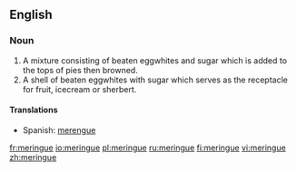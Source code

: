==English==

===Noun===
{{en-noun|s|-}}

# A mixture consisting of beaten eggwhites and sugar which is added to the tops of pies then browned.
# A shell of beaten eggwhites with sugar which serves as the receptacle for fruit, icecream or sherbert.

====Translations====
*Spanish: [[merengue]]

[[fr:meringue]]
[[io:meringue]]
[[pl:meringue]]
[[ru:meringue]]
[[fi:meringue]]
[[vi:meringue]]
[[zh:meringue]]